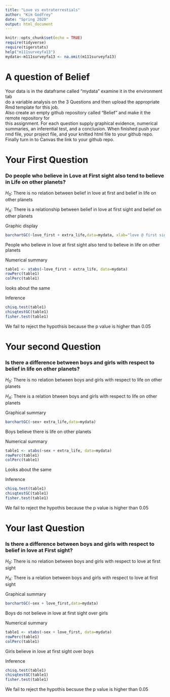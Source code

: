 ```yaml
---
title: "Love vs extraterrestials"
author: "Kim Godfrey"
date: "Spring 2020"
output: html_document
---
```


```r
knitr::opts_chunk$set(echo = TRUE)
require(tidyverse)
require(tigerstats)
help("m111surveyfa13")
mydata<-m111surveyfa13 <- na.omit(m111surveyfa13)
```
  
# A question of Belief

Your data is in the dataframe called "mydata" examine it in the environment tab  
do a variable analysis on the 3 Questions and then upload the appropriate Rmd template for this job.   
Also create an empty github repository called "Belief" and make it the remote repository for  
this assignment.  For each question supply graphical evidence, numerical summaries, an inferential test, and a conclusion.  When finished push your rmd file, your project file, and your knitted html file to your github repo.  Finally turn in to Canvas the link to your github repo.




# Your First Question  

### Do people who believe in Love at First sight also tend to believe in Life on other planets?

$H_0$: There is no relation between belief in love at first and belief in life on other planets

$H_A$: There is a relationship between belief in love at first sight and belief on other planets



 Graphic display 

```r
barchartGC(~love_first + extra_life,data=mydata, xlab="love @ first sight")
```

People who believe in love at first sight also tend to believe in life on other planets

Numerical summary

```r
table1 <- xtabs(~love_first + extra_life, data=mydata)
rowPerc(table1)
colPerc(table1)
```
looks about the same

Inference
```r
chisq.test(table1)
chisqtestGC(table1)
fisher.test(table1)
```

We fail to reject the hypothsis because the p value is higher than 0.05


# Your second Question  

### Is there a difference between boys and girls with respect to belief in life on other planets?

$H_0$: There is no relation between boys and girls with respect to life on other planets

$H_A$: There is a relation btween boys and girls with respect to life on other planets

 
Graphical summary  
 
```r
barchartGC(~sex+ extra_life,data=mydata)
```

Boys believe there is life on other planets



Numerical summary

```r
table1 <- xtabs(~sex + extra_life, data=mydata)
rowPerc(table1)
colPerc(table1)
```

Looks about the same


Inference

```r
chisq.test(table1)
chisqtestGC(table1)
fisher.test(table1)
```

We fail to reject the hypothis because the p value is higher than 0.05




# Your last Question   

### Is there a difference between boys and girls with respect to belief in love at First sight?

$H_0$: There is no relation between boys and girls with respect to love at first sight

$H_A$: There is a relation between boys and girls with respect to love at first sight


Graphical summary

```r
barchartGC(~sex + love_first,data=mydata)
```
Boys do not believe in love at first sight over girls


Numerical summary

```r
table1 <- xtabs(~sex + love_first, data=mydata)
rowPerc(table1)
colPerc(table1)
```

Girls believe in love at first sight over boys


Inference

```r
chisq.test(table1)
chisqtestGC(table1)
fisher.test(table1)
```
We fail to reject the hypothis becsuse the p value is higher than 0.05
